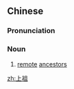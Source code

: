 ==Chinese==
{{zh-forms}}

===Pronunciation===
{{zh-pron
|m=shàngzǔ
|c=soeng6 zou2
|cat=n
}}

===Noun===
{{zh-noun}}

# [[remote]] [[ancestor]]s

[[zh:上祖]]